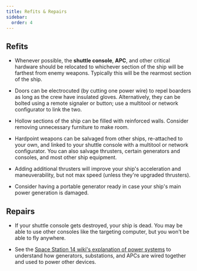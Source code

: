 ```yaml
---
title: Refits & Repairs
sidebar:
  order: 4
---
```


## Refits

- Whenever possible, the **shuttle console**, **APC**, and other critical hardware should be relocated to whichever section of the ship will be farthest from enemy weapons. Typically this will be the rearmost section of the ship.

- Doors can be electrocuted (by cutting one power wire) to repel boarders as long as the crew have insulated gloves. Alternatively, they can be bolted using a remote signaler or button; use a multitool or network configurator to link the two.

- Hollow sections of the ship can be filled with reinforced walls. Consider removing unnecessary furniture to make room.

- Hardpoint weapons can be salvaged from other ships, re-attached to your own, and linked to your shuttle console with a multitool or network configurator. You can also salvage thrusters, certain generators and consoles, and most other ship equipment.

- Adding additional thrusters will improve your ship's acceleration and maneuverability, but not max speed (unless they're upgraded thrusters).

- Consider having a portable generator ready in case your ship's main power generation is damaged.


## Repairs

- If your shuttle console gets destroyed, your ship is dead. You may be able to use other consoles like the targeting computer, but you won't be able to fly anywhere.

- See the [Space Station 14 wiki's explanation of power systems](https://wiki.spacestation14.com/wiki/Power) to understand how generators, substations, and APCs are wired together and used to power other devices.